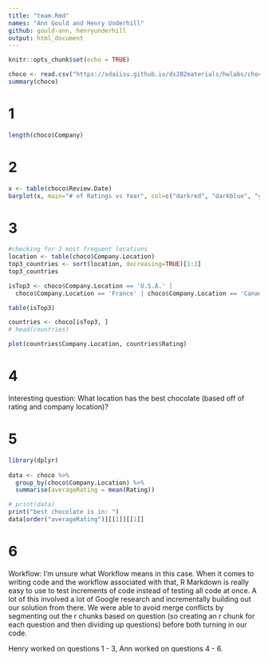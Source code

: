 ```yaml
---
title: "team.Rmd"
names: "Ann Gould and Henry Underhill"
github: gould-ann, henryunderhill
output: html_document
---
```


```r
knitr::opts_chunk$set(echo = TRUE)
```

```r
choco <- read.csv("https://xdaiisu.github.io/ds202materials/hwlabs/choco.csv")
summary(choco)
```

# 1
```r
length(choco$Company)
```

# 2
```r
x <- table(choco$Review.Date)
barplot(x, main="# of Ratings vs Year", col=c("darkred", "darkblue", "green", "yellow", "purple"))
```

# 3
```r
#checking for 3 most frequent locations
location <- table(choco$Company.Location)
top3_countries <- sort(location, decreasing=TRUE)[1:3]
top3_countries

isTop3 <- choco$Company.Location == 'U.S.A.' | 
  choco$Company.Location == 'France' | choco$Company.Location == 'Canada'

table(isTop3)

countries <- choco[isTop3, ]
# head(countries)

plot(countries$Company.Location, countries$Rating)
```

# 4

Interesting question: What location has the best chocolate (based off of rating and company location)?

# 5
```r
library(dplyr)
                 
data <- choco %>%
  group_by(choco$Company.Location) %>%
  summarise(averageRating = mean(Rating))

# print(data)
print("best chocolate is in: ")
data[order("averageRating")][[1]][[1]]

```

# 6
Workflow: I'm unsure what Workflow means in this case. When it comes to writing code and the workflow associated with that, R Markdown is really easy to use to test increments of code instead of testing all code at once. A lot of this involved a lot of Google research and incrementally building out our solution from there. We were able to avoid merge conflicts by segmenting out the r chunks based on question (so creating an r chunk for each question and then dividing up questions) before both turning in our code.

Henry worked on questions 1 - 3, Ann worked on questions 4 - 6.
